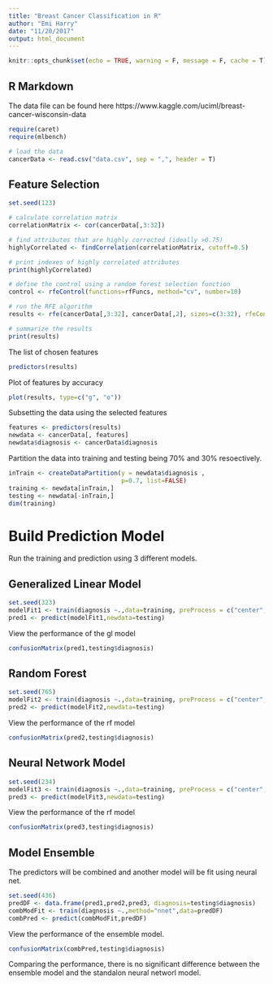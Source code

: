 ```yaml
---
title: "Breast Cancer Classification in R"
author: "Emi Harry"
date: "11/20/2017"
output: html_document
---
```


```r
knitr::opts_chunk$set(echo = TRUE, warning = F, message = F, cache = T)
```

## R Markdown

The data file can be found here https://www.kaggle.com/uciml/breast-cancer-wisconsin-data

```r
require(caret)
require(mlbench)

# load the data
cancerData <- read.csv("data.csv", sep = ",", header = T)
```

## Feature Selection

```r

set.seed(123)

# calculate correlation matrix
correlationMatrix <- cor(cancerData[,3:32])

# find attributes that are highly corrected (ideally >0.75)
highlyCorrelated <- findCorrelation(correlationMatrix, cutoff=0.5)

# print indexes of highly correlated attributes
print(highlyCorrelated)

# define the control using a random forest selection function
control <- rfeControl(functions=rfFuncs, method="cv", number=10)

# run the RFE algorithm
results <- rfe(cancerData[,3:32], cancerData[,2], sizes=c(3:32), rfeControl=control)

# summarize the results
print(results)
```

The list of chosen features

```r
predictors(results)
```

Plot of features by accuracy

```r
plot(results, type=c("g", "o"))
```

Subsetting the data using the selected features

```r
features <- predictors(results)
newdata <- cancerData[, features]
newdata$diagnosis <- cancerData$diagnosis
```

Partition the data into training and testing being 70% and 30% resoectively.

```r

inTrain <- createDataPartition(y = newdata$diagnosis ,
                               p=0.7, list=FALSE)
training <- newdata[inTrain,]
testing <- newdata[-inTrain,]
dim(training)
```

# Build Prediction Model

Run the training and prediction using 3 different models.

## Generalized Linear Model

```r
set.seed(323)
modelFit1 <- train(diagnosis ~.,data=training, preProcess = c("center", "scale"), method="glm")
pred1 <- predict(modelFit1,newdata=testing)
```

View the performance of the gl model

```r
confusionMatrix(pred1,testing$diagnosis)
```

## Random Forest

```r
set.seed(765)
modelFit2 <- train(diagnosis ~.,data=training, preProcess = c("center", "scale"), method="rf")
pred2 <- predict(modelFit2,newdata=testing)
```

View the performance of the rf model

```r
confusionMatrix(pred2,testing$diagnosis)
```

## Neural Network Model

```r
set.seed(234)
modelFit3 <- train(diagnosis ~.,data=training, preProcess = c("center", "scale"), method="nnet")
pred3 <- predict(modelFit3,newdata=testing)
```

View the performance of the rf model

```r
confusionMatrix(pred3,testing$diagnosis)
```

## Model Ensemble

The predictors will be combined and another model will be fit using neural net.

```r
set.seed(436)
predDF <- data.frame(pred1,pred2,pred3, diagnosis=testing$diagnosis)
combModFit <- train(diagnosis ~.,method="nnet",data=predDF)
combPred <- predict(combModFit,predDF)
```

View the performance of the ensemble model.

```r
confusionMatrix(combPred,testing$diagnosis)
```

Comparing the performance, there is no significant difference between the ensemble model and the standalon neural networl model. 
